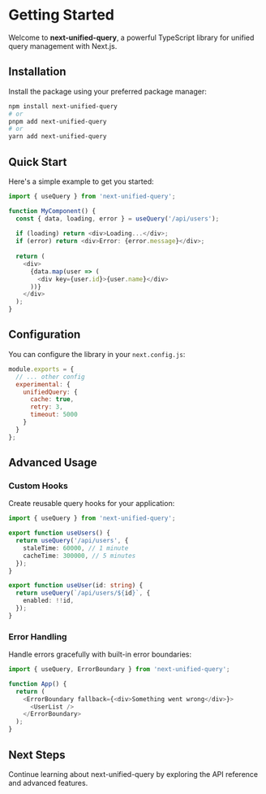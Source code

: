 # Getting Started

Welcome to **next-unified-query**, a powerful TypeScript library for unified query management with Next.js.

## Installation

Install the package using your preferred package manager:

```bash
npm install next-unified-query
# or
pnpm add next-unified-query
# or
yarn add next-unified-query
```

## Quick Start

Here's a simple example to get you started:

```typescript
import { useQuery } from 'next-unified-query';

function MyComponent() {
  const { data, loading, error } = useQuery('/api/users');
  
  if (loading) return <div>Loading...</div>;
  if (error) return <div>Error: {error.message}</div>;
  
  return (
    <div>
      {data.map(user => (
        <div key={user.id}>{user.name}</div>
      ))}
    </div>
  );
}
```

## Configuration

You can configure the library in your `next.config.js`:

```javascript
module.exports = {
  // ... other config
  experimental: {
    unifiedQuery: {
      cache: true,
      retry: 3,
      timeout: 5000
    }
  }
};
```

## Advanced Usage

### Custom Hooks

Create reusable query hooks for your application:

```typescript
import { useQuery } from 'next-unified-query';

export function useUsers() {
  return useQuery('/api/users', {
    staleTime: 60000, // 1 minute
    cacheTime: 300000, // 5 minutes
  });
}

export function useUser(id: string) {
  return useQuery(`/api/users/${id}`, {
    enabled: !!id,
  });
}
```

### Error Handling

Handle errors gracefully with built-in error boundaries:

```typescript
import { useQuery, ErrorBoundary } from 'next-unified-query';

function App() {
  return (
    <ErrorBoundary fallback={<div>Something went wrong</div>}>
      <UserList />
    </ErrorBoundary>
  );
}
```

## Next Steps

Continue learning about next-unified-query by exploring the API reference and advanced features.